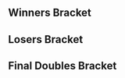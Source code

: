 {{DISPLAYTITLE:Smash Factor 5: ''Melee'' Doubles Bracket}}{{SetGame|melee}}
{{tabs static
|name1=Overview
|link1=Smash Factor/5/Melee
|name2=Singles Bracket
|link2=Smash Factor/5/Melee/Singles Bracket
|name3=Doubles Bracket
|link3=Smash Factor/5/Melee/Doubles Bracket
|This=3
}}
==Winners Bracket==
{{32DEDoublesWBracketA
<!-- ROUND 1 -->
|r1m1t1p1=Valdo |r1m1t1p1flag=mx
|r1m1t1p2=n0ne |r1m1t1p2flag=ni |r1m1t1score={{win}}
|r1m1t2p1=Bye |r1m1t2p1flag=
|r1m1t2p2=Bye |r1m1t2p2flag= |r1m1t2score=
|r1m1win=1

|r1m2t1p1=Luis |r1m2t1p1flag=mx
|r1m2t1p2=MaxX |r1m2t1p2flag=mx |r1m2t1score=2
|r1m2t2p1=ZouL |r1m2t2p1flag=mx
|r1m2t2p2=Zepe |r1m2t2p2flag=mx |r1m2t2score=0
|r1m2win=1

|r1m3t1p1=Dream |r1m3t1p1flag=mx
|r1m3t1p2=Nox |r1m3t1p2flag=mx |r1m3t1score=2
|r1m3t2p1=Trak |r1m3t2p1flag=mx
|r1m3t2p2=MerySawa |r1m3t2p2flag=mx |r1m3t2score=0
|r1m3win=1

|r1m4t1p1=Mauricio |r1m4t1p1flag=mx
|r1m4t1p2=Edgar |r1m4t1p2flag=mx |r1m4t1score=2
|r1m4t2p1=Uvas |r1m4t2p1flag=mx
|r1m4t2p2=Kavant |r1m4t2p2flag=mx |r1m4t2score=0
|r1m4win=1

|r1m5t1p1=Doctor Pichu |r1m5t1p1flag=mx
|r1m5t1p2=ESPONJA |r1m5t1p2flag=mx |r1m5t1score=2
|r1m5t2p1=Mascatabaco |r1m5t2p1flag=mx
|r1m5t2p2=Chetto |r1m5t2p2flag=mx |r1m5t2score=0
|r1m5win=1

|r1m6t1p1=Yisus |r1m6t1p1flag=mx
|r1m6t1p2=Esquivel |r1m6t1p2flag=mx |r1m6t1score=1
|r1m6t2p1=Don Papi |r1m6t2p1flag=mx
|r1m6t2p2=Bake |r1m6t2p2flag=mx |r1m6t2score=2
|r1m6win=2

|r1m7t1p1=cpu |r1m7t1p1flag=mx
|r1m7t1p2=Lex |r1m7t1p2flag=mx |r1m7t1score=2
|r1m7t2p1=DYOZI |r1m7t2p1flag=mx
|r1m7t2p2=Holden |r1m7t2p2flag=mx |r1m7t2score=0
|r1m7win=1

|r1m8t1p1=Sauris |r1m8t1p1flag=mx
|r1m8t1p2=chino |r1m8t1p2flag=mx |r1m8t1score=2
|r1m8t2p1=StR!p |r1m8t2p1flag=mx
|r1m8t2p2=Powk |r1m8t2p2flag=mx |r1m8t2score=0
|r1m8win=1

|r1m9t1p1=Aza |r1m9t1p1flag=mx
|r1m9t1p2=Javi |r1m9t1p2flag=mx |r1m9t1score={{win}}
|r1m9t2p1=Bye |r1m9t2p1flag=
|r1m9t2p2=Bye |r1m9t2p2flag= |r1m9t2score=
|r1m9win=1

|r1m10t1p1=Alka |r1m10t1p1flag=mx
|r1m10t1p2=Guldomancer |r1m10t1p2flag=mx |r1m10t1score=0
|r1m10t2p1=Sagato |r1m10t2p1flag=mx
|r1m10t2p2=Polo |r1m10t2p2flag=mx |r1m10t2score=2
|r1m10win=2

|r1m11t1p1=Yeyo |r1m11t1p1flag=mx
|r1m11t1p2=Marco |r1m11t1p2flag=mx |r1m11t1score=2
|r1m11t2p1=VaqueroJP |r1m11t2p1flag=mx
|r1m11t2p2=Ross |r1m11t2p2flag=mx |r1m11t2score=0
|r1m11win=1

|r1m12t1p1=Blitz |r1m12t1p1flag=mx
|r1m12t1p2=Ac!d |r1m12t1p2flag=mx |r1m12t1score=2
|r1m12t2p1=Meleetante |r1m12t2p1flag=mx
|r1m12t2p2=MetalZoa |r1m12t2p2flag=mx |r1m12t2score=0
|r1m12win=1

|r1m13t1p1=007 |r1m13t1p1flag=mx
|r1m13t1p2=Lengüitas |r1m13t1p2flag=mx |r1m13t1score=2
|r1m13t2p1=BBQ |r1m13t2p1flag=mx
|r1m13t2p2=BlueDarkness |r1m13t2p2flag=mx |r1m13t2score=0
|r1m13win=1

|r1m14t1p1=Cobs |r1m14t1p1flag=mx
|r1m14t1p2=Waaxz |r1m14t1p2flag=mx |r1m14t1score=0
|r1m14t2p1=kaoz |r1m14t2p1flag=mx
|r1m14t2p2=taila |r1m14t2p2flag=mx |r1m14t2score=2
|r1m14win=2

|r1m15t1p1=KRIS- |r1m15t1p1flag=mx
|r1m15t1p2=ReBe |r1m15t1p2flag=mx |r1m15t1score=2
|r1m15t2p1=Lugia |r1m15t2p1flag=mx
|r1m15t2p2=KaiJú ArleX |r1m15t2p2flag=mx |r1m15t2score=0
|r1m15win=1

|r1m16t1p1=Herrán |r1m16t1p1flag=mx
|r1m16t1p2=Pinillos |r1m16t1p2flag=mx |r1m16t1score=2
|r1m16t2p1=Stevegil007 |r1m16t2p1flag=mx
|r1m16t2p2=Benjamingil007 |r1m16t2p2flag=mx |r1m16t2score=0
|r1m16win=1

<!-- ROUND 2 -->
|r2m1t1p1=Valdo |r2m1t1p1flag=mx
|r2m1t1p2=n0ne |r2m1t1p2flag=ni |r2m1t1score=2
|r2m1t2p1=Luis |r2m1t2p1flag=mx
|r2m1t2p2=MaxX |r2m1t2p2flag=mx |r2m1t2score=0
|r2m1win=1

|r2m2t1p1=Dream |r2m2t1p1flag=mx
|r2m2t1p2=Nox |r2m2t1p2flag=mx |r2m2t1score=2
|r2m2t2p1=Mauricio |r2m2t2p1flag=mx
|r2m2t2p2=Edgar |r2m2t2p2flag=mx |r2m2t2score=0
|r2m2win=1

|r2m3t1p1=Doctor Pichu |r2m3t1p1flag=mx
|r2m3t1p2=ESPONJA |r2m3t1p2flag=mx |r2m3t1score=2
|r2m3t2p1=Don Papi |r2m3t2p1flag=mx
|r2m3t2p2=Bake |r2m3t2p2flag=mx |r2m3t2score=0
|r2m3win=1

|r2m4t1p1=cpu |r2m4t1p1flag=mx
|r2m4t1p2=Lex |r2m4t1p2flag=mx |r2m4t1score=2
|r2m4t2p1=Sauris |r2m4t2p1flag=mx
|r2m4t2p2=chino |r2m4t2p2flag=mx |r2m4t2score=1
|r2m4win=1

|r2m5t1p1=Aza |r2m5t1p1flag=mx
|r2m5t1p2=Javi |r2m5t1p2flag=mx |r2m5t1score=2
|r2m5t2p1=Sagato |r2m5t2p1flag=mx
|r2m5t2p2=Polo |r2m5t2p2flag=mx |r2m5t2score=0
|r2m5win=1

|r2m6t1p1=Yeyo |r2m6t1p1flag=mx
|r2m6t1p2=Marco |r2m6t1p2flag=mx |r2m6t1score=2
|r2m6t2p1=Blitz |r2m6t2p1flag=mx
|r2m6t2p2=Ac!d |r2m6t2p2flag=mx |r2m6t2score=1
|r2m6win=1

|r2m7t1p1=007 |r2m7t1p1flag=mx
|r2m7t1p2=Lengüitas |r2m7t1p2flag=mx |r2m7t1score=2
|r2m7t2p1=kaoz |r2m7t2p1flag=mx
|r2m7t2p2=taila |r2m7t2p2flag=mx |r2m7t2score=0
|r2m7win=1

|r2m8t1p1=KRIS- |r2m8t1p1flag=mx
|r2m8t1p2=ReBe |r2m8t1p2flag=mx |r2m8t1score=2
|r2m8t2p1=Herrán |r2m8t2p1flag=mx
|r2m8t2p2=Pinillos |r2m8t2p2flag=mx |r2m8t2score=0
|r2m8win=1

<!-- ROUND 3 -->
|r3m1t1p1=Valdo |r3m1t1p1flag=mx
|r3m1t1p2=n0ne |r3m1t1p2flag=ni |r3m1t1score=2
|r3m1t2p1=Dream |r3m1t2p1flag=mx
|r3m1t2p2=Nox |r3m1t2p2flag=mx |r3m1t2score=0
|r3m1win=1

|r3m2t1p1=Doctor Pichu |r3m2t1p1flag=mx
|r3m2t1p2=ESPONJA |r3m2t1p2flag=mx |r3m2t1score=2
|r3m2t2p1=cpu |r3m2t2p1flag=mx
|r3m2t2p2=Lex |r3m2t2p2flag=mx |r3m2t2score=1
|r3m2win=1

|r3m3t1p1=Aza |r3m3t1p1flag=mx
|r3m3t1p2=Javi |r3m3t1p2flag=mx |r3m3t1score=2
|r3m3t2p1=Yeyo |r3m3t2p1flag=mx
|r3m3t2p2=Marco |r3m3t2p2flag=mx |r3m3t2score=0
|r3m3win=1

|r3m4t1p1=007 |r3m4t1p1flag=mx
|r3m4t1p2=Lengüitas |r3m4t1p2flag=mx |r3m4t1score=2
|r3m4t2p1=KRIS- |r3m4t2p1flag=mx
|r3m4t2p2=ReBe |r3m4t2p2flag=mx |r3m4t2score=0
|r3m4win=1

<!-- ROUND 4 -->
|r4m1t1p1=Valdo |r4m1t1p1flag=mx
|r4m1t1p2=n0ne |r4m1t1p2flag=ni |r4m1t1score=3
|r4m1t2p1=Doctor Pichu |r4m1t2p1flag=mx
|r4m1t2p2=ESPONJA |r4m1t2p2flag=mx |r4m1t2score=0
|r4m1win=1
|r4m1t1p1char1=fox |r4m1t1p1stock1=2 |r4m1t1p2char1=cf |r4m1t1p2stock1=2
|r4m1t2p1char1=fox |r4m1t2p1stock1=0 |r4m1t2p2char1=peach |r4m1t2p2stock1=0 |r4m1win1=1 |r4m1stage1=Dream Land
|r4m1t1p1char2=fox |r4m1t1p1stock2=1 |r4m1t1p2char2=cf |r4m1t1p2stock2=2
|r4m1t2p1char2=fox |r4m1t2p1stock2=0 |r4m1t2p2char2=peach |r4m1t2p2stock2=0 |r4m1win2=1 |r4m1stage2=Pokémon Stadium
|r4m1t1p1char3=fox |r4m1t1p1stock3=2 |r4m1t1p2char3=cf |r4m1t1p2stock3=1
|r4m1t2p1char3=fox |r4m1t2p1stock3=0 |r4m1t2p2char3=marth |r4m1t2p2stock3=0 |r4m1win3=1 |r4m1stage3=Battlefield
|r4m1details={{BracketMatchDetails|preview=|lrthread=|interview=|recap=|comment=|live=|vod=https://youtu.be/2lv9-UFotr8}}

|r4m2t1p1=Aza |r4m2t1p1flag=mx
|r4m2t1p2=Javi |r4m2t1p2flag=mx |r4m2t1score=3
|r4m2t2p1=007 |r4m2t2p1flag=mx
|r4m2t2p2=Lengüitas |r4m2t2p2flag=mx |r4m2t2score=0
|r4m2win=1
|r4m2t1p1char1=sheik |r4m2t1p1stock1=1 |r4m2t1p2char1=fox |r4m2t1p2stock1=1
|r4m2t2p1char1=peach |r4m2t2p1stock1=0 |r4m2t2p2char1=fox |r4m2t2p2stock1=0 |r4m2win1=1 |r4m2stage1=Battlefield
|r4m2t1p1char2=sheik |r4m2t1p1stock2=2 |r4m2t1p2char2=fox |r4m2t1p2stock2=2
|r4m2t2p1char2=peach |r4m2t2p1stock2=0 |r4m2t2p2char2=fox |r4m2t2p2stock2=0 |r4m2win2=1 |r4m2stage2=Yoshi's Story
|r4m2t1p1char3=sheik |r4m2t1p1stock3=1 |r4m2t1p2char3=fox |r4m2t1p2stock3=1
|r4m2t2p1char3=peach |r4m2t2p1stock3=0 |r4m2t2p2char3=fox |r4m2t2p2stock3=0 |r4m2win3=1 |r4m2stage3=Dream Land
|r4m2details={{BracketMatchDetails|preview=|lrthread=|interview=|recap=|comment=|live=|vod=https://youtu.be/-I7ytBznFo4}}
}}

==Losers Bracket==
{{32DEDoublesLBracketA
<!-- ROUND 1 -->
|l1m1t1p1=ZouL |l1m1t1p1flag=mx
|l1m1t1p2=Zepe |l1m1t1p2flag=mx |l1m1t1score={{win}}
|l1m1t2p1=Bye |l1m1t2p1flag=
|l1m1t2p2=Bye |l1m1t2p2flag= |l1m1t2score=
|l1m1win=1

|l1m2t1p1=Trak |l1m2t1p1flag=mx
|l1m2t1p2=MerySawa |l1m2t1p2flag=mx |l1m2t1score=2
|l1m2t2p1=Uvas |l1m2t2p1flag=mx
|l1m2t2p2=Kavant |l1m2t2p2flag=mx |l1m2t2score=0
|l1m2win=1

|l1m3t1p1=Mascatabaco |l1m3t1p1flag=mx
|l1m3t1p2=Chetto |l1m3t1p2flag=mx |l1m3t1score=0
|l1m3t2p1=Yisus |l1m3t2p1flag=mx
|l1m3t2p2=Esquivel |l1m3t2p2flag=mx |l1m3t2score=2
|l1m3win=2

|l1m4t1p1=DYOZI |l1m4t1p1flag=mx
|l1m4t1p2=Holden |l1m4t1p2flag=mx |l1m4t1score=2
|l1m4t2p1=StR!p |l1m4t2p1flag=mx
|l1m4t2p2=Powk |l1m4t2p2flag=mx |l1m4t2score=1
|l1m4win=1

|l1m5t1p1=Alka |l1m5t1p1flag=mx
|l1m5t1p2=Guldomancer |l1m5t1p2flag=mx |l1m5t1score={{win}}
|l1m5t2p1=Bye |l1m5t2p1flag=
|l1m5t2p2=Bye |l1m5t2p2flag= |l1m5t2score=
|l1m5win=1

|l1m6t1p1=VaqueroJP |l1m6t1p1flag=mx
|l1m6t1p2=Ross |l1m6t1p2flag=mx |l1m6t1score={{win}}
|l1m6t2p1=Meleetante |l1m6t2p1flag=mx
|l1m6t2p2=MetalZoa |l1m6t2p2flag=mx |l1m6t2score=DQ
|l1m6win=1

|l1m7t1p1=BBQ |l1m7t1p1flag=mx
|l1m7t1p2=BlueDarkness |l1m7t1p2flag=mx |l1m7t1score=0
|l1m7t2p1=Cobs |l1m7t2p1flag=mx
|l1m7t2p2=Waaxz |l1m7t2p2flag=mx |l1m7t2score=2
|l1m7win=2

|l1m8t1p1=Lugia |l1m8t1p1flag=mx
|l1m8t1p2=KaiJú ArleX |l1m8t1p2flag=mx |l1m8t1score=2
|l1m8t2p1=Stevegil007 |l1m8t2p1flag=mx
|l1m8t2p2=Benjamingil007 |l1m8t2p2flag=mx |l1m8t2score=0
|l1m8win=1


<!-- ROUND 2 -->
|l2m1t1p1=Herrán |l2m1t1p1flag=mx
|l2m1t1p2=Pinillos |l2m1t1p2flag=mx |l2m1t1score=2
|l2m1t2p1=ZouL |l2m1t2p1flag=mx
|l2m1t2p2=Zepe |l2m1t2p2flag=mx |l2m1t2score=0
|l2m1win=1

|l2m2t1p1=kaoz |l2m2t1p1flag=mx
|l2m2t1p2=taila |l2m2t1p2flag=mx |l2m2t1score=2
|l2m2t2p1=Trak |l2m2t2p1flag=mx
|l2m2t2p2=MerySawa |l2m2t2p2flag=mx |l2m2t2score=0
|l2m2win=1

|l2m3t1p1=Blitz |l2m3t1p1flag=mx
|l2m3t1p2=Ac!d |l2m3t1p2flag=mx |l2m3t1score=0
|l2m3t2p1=Yisus |l2m3t2p1flag=mx
|l2m3t2p2=Esquivel |l2m3t2p2flag=mx |l2m3t2score=2
|l2m3win=2

|l2m4t1p1=Sagato |l2m4t1p1flag=mx
|l2m4t1p2=Polo |l2m4t1p2flag=mx |l2m4t1score=1
|l2m4t2p1=DYOZI |l2m4t2p1flag=mx
|l2m4t2p2=Holden |l2m4t2p2flag=mx |l2m4t2score=2
|l2m4win=2

|l2m5t1p1=Sauris |l2m5t1p1flag=mx
|l2m5t1p2=chino |l2m5t1p2flag=mx |l2m5t1score=2
|l2m5t2p1=Alka |l2m5t2p1flag=mx
|l2m5t2p2=Guldomancer |l2m5t2p2flag=mx |l2m5t2score=0
|l2m5win=1

|l2m6t1p1=Don Papi |l2m6t1p1flag=mx
|l2m6t1p2=Bake |l2m6t1p2flag=mx |l2m6t1score=2
|l2m6t2p1=VaqueroJP |l2m6t2p1flag=mx
|l2m6t2p2=Ross |l2m6t2p2flag=mx |l2m6t2score=0
|l2m6win=1

|l2m7t1p1=Mauricio |l2m7t1p1flag=mx
|l2m7t1p2=Edgar |l2m7t1p2flag=mx |l2m7t1score=2
|l2m7t2p1=Cobs |l2m7t2p1flag=mx
|l2m7t2p2=Waaxz |l2m7t2p2flag=mx |l2m7t2score=0
|l2m7win=1

|l2m8t1p1=Luis |l2m8t1p1flag=mx
|l2m8t1p2=MaxX |l2m8t1p2flag=mx |l2m8t1score=2
|l2m8t2p1=Lugia |l2m8t2p1flag=mx
|l2m8t2p2=KaiJú ArleX |l2m8t2p2flag=mx |l2m8t2score=0
|l2m8win=1

<!-- ROUND 3 -->
|l3m1t1p1=Herrán |l3m1t1p1flag=mx
|l3m1t1p2=Pinillos |l3m1t1p2flag=mx |l3m1t1score=2
|l3m1t2p1=kaoz |l3m1t2p1flag=mx
|l3m1t2p2=taila |l3m1t2p2flag=mx |l3m1t2score=1
|l3m1win=1

|l3m2t1p1=Yisus |l3m2t1p1flag=mx
|l3m2t1p2=Esquivel |l3m2t1p2flag=mx |l3m2t1score=2
|l3m2t2p1=DYOZI |l3m2t2p1flag=mx
|l3m2t2p2=Holden |l3m2t2p2flag=mx |l3m2t2score=0
|l3m2win=1

|l3m3t1p1=Sauris |l3m3t1p1flag=mx
|l3m3t1p2=chino |l3m3t1p2flag=mx |l3m3t1score=0
|l3m3t2p1=Don Papi |l3m3t2p1flag=mx
|l3m3t2p2=Bake |l3m3t2p2flag=mx |l3m3t2score=2
|l3m3win=2

|l3m4t1p1=Mauricio |l3m4t1p1flag=mx
|l3m4t1p2=Edgar |l3m4t1p2flag=mx |l3m4t1score=0
|l3m4t2p1=Luis |l3m4t2p1flag=mx
|l3m4t2p2=MaxX |l3m4t2p2flag=mx |l3m4t2score=2
|l3m4win=2

<!-- ROUND 4 -->
|l4m1t1p1=cpu |l4m1t1p1flag=mx
|l4m1t1p2=Lex |l4m1t1p2flag=mx |l4m1t1score=0
|l4m1t2p1=Herrán |l4m1t2p1flag=mx
|l4m1t2p2=Pinillos |l4m1t2p2flag=mx |l4m1t2score=2
|l4m1win=2

|l4m2t1p1=Dream |l4m2t1p1flag=mx
|l4m2t1p2=Nox |l4m2t1p2flag=mx |l4m2t1score=2
|l4m2t2p1=Yisus |l4m2t2p1flag=mx
|l4m2t2p2=Esquivel |l4m2t2p2flag=mx |l4m2t2score=1
|l4m2win=1

|l4m3t1p1=KRIS- |l4m3t1p1flag=mx
|l4m3t1p2=ReBe |l4m3t1p2flag=mx |l4m3t1score=2
|l4m3t2p1=Don Papi |l4m3t2p1flag=mx
|l4m3t2p2=Bake |l4m3t2p2flag=mx |l4m3t2score=0
|l4m3win=1

|l4m4t1p1=Yeyo |l4m4t1p1flag=mx
|l4m4t1p2=Marco |l4m4t1p2flag=mx |l4m4t1score=1
|l4m4t2p1=Luis |l4m4t2p1flag=mx
|l4m4t2p2=MaxX |l4m4t2p2flag=mx |l4m4t2score=2
|l4m4win=2

<!-- ROUND 5 -->
|l5m1t1p1=Herrán |l5m1t1p1flag=mx
|l5m1t1p2=Pinillos |l5m1t1p2flag=mx |l5m1t1score=0
|l5m1t2p1=Dream |l5m1t2p1flag=mx
|l5m1t2p2=Nox |l5m1t2p2flag=mx |l5m1t2score=2
|l5m1win=2

|l5m2t1p1=KRIS- |l5m2t1p1flag=mx
|l5m2t1p2=ReBe |l5m2t1p2flag=mx |l5m2t1score=0
|l5m2t2p1=Luis |l5m2t2p1flag=mx
|l5m2t2p2=MaxX |l5m2t2p2flag=mx |l5m2t2score=2
|l5m2win=2

<!-- ROUND 6 -->
|l6m1t1p1=007 |l6m1t1p1flag=mx
|l6m1t1p2=Lengüitas |l6m1t1p2flag=mx |l6m1t1score=3
|l6m1t2p1=Dream |l6m1t2p1flag=mx
|l6m1t2p2=Nox |l6m1t2p2flag=mx |l6m1t2score=1
|l6m1win=1
|l6m1t1p1char1=peach |l6m1t1p1stock1=0 |l6m1t1p2char1=fox |l6m1t1p2stock1=0
|l6m1t2p1char1=ganon |l6m1t2p1stock1=1 |l6m1t2p2char1=cf |l6m1t2p2stock1=0 |l6m1win1=2 |l6m1stage1=Final Destination
|l6m1t1p1char2=peach |l6m1t1p1stock2=1 |l6m1t1p2char2=fox |l6m1t1p2stock2=0
|l6m1t2p1char2=ganon |l6m1t2p1stock2=0 |l6m1t2p2char2=cf |l6m1t2p2stock2=0 |l6m1win2=1 |l6m1stage2=Yoshi's Story
|l6m1t1p1char3=peach |l6m1t1p1stock3=2 |l6m1t1p2char3=fox |l6m1t1p2stock3=1
|l6m1t2p1char3=ganon |l6m1t2p1stock3=0 |l6m1t2p2char3=cf |l6m1t2p2stock3=0 |l6m1win3=1 |l6m1stage3=Battlefield
|l6m1t1p1char4=peach |l6m1t1p1stock4=2 |l6m1t1p2char4=fox |l6m1t1p2stock4=1
|l6m1t2p1char4=ganon |l6m1t2p1stock4=0 |l6m1t2p2char4=falco |l6m1t2p2stock4=0 |l6m1win4=1 |l6m1stage4=Pokémon Stadium
|l6m1details={{BracketMatchDetails|preview=|lrthread=|interview=|recap=|comment=|live=|vod=https://youtu.be/tW-DDb6HnyM}}

|l6m2t1p1=Doctor Pichu |l6m2t1p1flag=mx
|l6m2t1p2=ESPONJA |l6m2t1p2flag=mx |l6m2t1score=2
|l6m2t2p1=Luis |l6m2t2p1flag=mx
|l6m2t2p2=MaxX |l6m2t2p2flag=mx |l6m2t2score=3
|l6m2win=2
|l6m2t1p1char1=marth |l6m2t1p1stock1=0 |l6m2t1p2char1=fox |l6m2t1p2stock1=0
|l6m2t2p1char1=fox |l6m2t2p1stock1=1 |l6m2t2p2char1=falco |l6m2t2p2stock1=2 |l6m2win1=2 |l6m2stage1=Final Destination
|l6m2t1p1char2=marth |l6m2t1p1stock2=2 |l6m2t1p2char2=fox |l6m2t1p2stock2=1
|l6m2t2p1char2=fox |l6m2t2p1stock2=0 |l6m2t2p2char2=falco |l6m2t2p2stock2=0 |l6m2win2=1 |l6m2stage2=Yoshi's Story
|l6m2t1p1char3=marth |l6m2t1p1stock3=0 |l6m2t1p2char3=fox |l6m2t1p2stock3=1
|l6m2t2p1char3=fox |l6m2t2p1stock3=0 |l6m2t2p2char3=falco |l6m2t2p2stock3=0 |l6m2win3=1 |l6m2stage3=Dream Land
|l6m2t1p1char4=marth |l6m2t1p1stock4=0 |l6m2t1p2char4=fox |l6m2t1p2stock4=0
|l6m2t2p1char4=fox |l6m2t2p1stock4=2 |l6m2t2p2char4=falco |l6m2t2p2stock4=1 |l6m2win4=2 |l6m2stage4=Dream Land
|l6m2t1p1char5=marth |l6m2t1p1stock5=0 |l6m2t1p2char5=fox |l6m2t1p2stock5=0
|l6m2t2p1char5=fox |l6m2t2p1stock5=1 |l6m2t2p2char5=falco |l6m2t2p2stock5=1 |l6m2win5=2 |l6m2stage5=Battlefield
|l6m2details={{BracketMatchDetails|preview=|lrthread=|interview=|recap=|comment=|live=|vod=https://youtu.be/wiPq355La7Y}}
}}
<onlyinclude>
==Final Doubles Bracket==
{{DEFinalDoublesBracket
<!-- WINNERS FINALS -->
|r1m1t1p1=Valdo |r1m1t1p1flag=mx
|r1m1t1p2=n0ne |r1m1t1p2flag=ni |r1m1t1score=3
|r1m1t2p1=Aza |r1m1t2p1flag=mx
|r1m1t2p2=Javi |r1m1t2p2flag=mx |r1m1t2score=2
|r1m1win=1
|r1m1t1p1char1=fox |r1m1t1p1stock1=2 |r1m1t1p2char1=cf |r1m1t1p2stock1=1
|r1m1t2p1char1=sheik |r1m1t2p1stock1=0 |r1m1t2p2char1=fox |r1m1t2p2stock1=0 |r1m1win1=1 |r1m1stage1=Pokémon Stadium
|r1m1t1p1char2=fox |r1m1t1p1stock2=1 |r1m1t1p2char2=cf |r1m1t1p2stock2=0
|r1m1t2p1char2=sheik |r1m1t2p1stock2=0 |r1m1t2p2char2=fox |r1m1t2p2stock2=0 |r1m1win2=1 |r1m1stage2=Final Destination
|r1m1t1p1char3=fox |r1m1t1p1stock3=0 |r1m1t1p2char3=cf |r1m1t1p2stock3=0
|r1m1t2p1char3=sheik |r1m1t2p1stock3=1 |r1m1t2p2char3=fox |r1m1t2p2stock3=1 |r1m1win3=2 |r1m1stage3=Final Destination
|r1m1t1p1char4=fox |r1m1t1p1stock4=0 |r1m1t1p2char4=cf |r1m1t1p2stock4=0
|r1m1t2p1char4=sheik |r1m1t2p1stock4=2 |r1m1t2p2char4=fox |r1m1t2p2stock4=1 |r1m1win4=2 |r1m1stage4=Dream Land
|r1m1t1p1char5=fox |r1m1t1p1stock5=1 |r1m1t1p2char5=cf |r1m1t1p2stock5=1
|r1m1t2p1char5=sheik |r1m1t2p1stock5=0 |r1m1t2p2char5=fox |r1m1t2p2stock5=0 |r1m1win5=1 |r1m1stage5=Battlefield
|r1m1date=
|r1m1finished=
|r1m1details={{BracketMatchDetails|comment=|preview=|lrthread=|vod=https://www.youtube.com/watch?v=ityQiGSpT1w&index=5|interview=|recap=}}

<!-- LOSERS BRACKET -->
|l1m1t1p1=007 |l1m1t1p1flag=mx
|l1m1t1p2=Lengüitas |l1m1t1p2flag=mx |l1m1t1score=3
|l1m1t2p1=Luis |l1m1t2p1flag=mx
|l1m1t2p2=MaxX|l1m1t2p2flag=mx |l1m1t2score=0
|l1m1win=1
|l1m1t1p1char1=peach |l1m1t1p1stock1=1 |l1m1t1p2char1=fox |l1m1t1p2stock1=1
|l1m1t2p1char1=fox |l1m1t2p1stock1=0 |l1m1t2p2char1=falco |l1m1t2p2stock1=0 |l1m1win1=1 |l1m1stage1=Final Destination
|l1m1t1p1char2=peach |l1m1t1p1stock2=2 |l1m1t1p2char2=fox |l1m1t1p2stock2=3
|l1m1t2p1char2=fox |l1m1t2p1stock2=0 |l1m1t2p2char2=falco |l1m1t2p2stock2=0 |l1m1win2=1 |l1m1stage2=Pokémon Stadium
|l1m1t1p1char3=peach |l1m1t1p1stock3=1 |l1m1t1p2char3=fox |l1m1t1p2stock3=3
|l1m1t2p1char3=fox |l1m1t2p1stock3=0 |l1m1t2p2char3=falco |l1m1t2p2stock3=0 |l1m1win3=1 |l1m1stage3=Battlefield
|l1m1t1p1char4= |l1m1t1p1stock4= |l1m1t1p2char4= |l1m1t1p2stock4=
|l1m1t2p1char4= |l1m1t2p1stock4= |l1m1t2p2char4= |l1m1t2p2stock4= |l1m1win4= |l1m1stage4=
|l1m1t1p1char5= |l1m1t1p1stock5= |l1m1t1p2char5= |l1m1t1p2stock5=
|l1m1t2p1char5= |l1m1t2p1stock5= |l1m1t2p2char5= |l1m1t2p2stock5= |l1m1win5= |l1m1stage5=
|l1m1date=
|l1m1finished=
|l1m1details={{BracketMatchDetails|comment=|preview=|lrthread=|vod=https://www.youtube.com/watch?v=gxgzxbKpXro&index=6|interview=|recap=}}

<!-- LOSERS FINALS -->
|r2m1t1p1=Aza |r2m1t1p1flag=mx
|r2m1t1p2=Javi |r2m1t1p2flag=mx |r2m1t1score=3
|r2m1t2p1=007 |r2m1t2p1flag=mx
|r2m1t2p2=Lengüitas |r2m1t2p2flag=mx |r2m1t2score=0
|r2m1win=1
|r2m1t1p1char1=sheik |r2m1t1p1stock1=2 |r2m1t1p2char1=fox |r2m1t1p2stock1=2
|r2m1t2p1char1=peach |r2m1t2p1stock1=0 |r2m1t2p2char1=fox |r2m1t2p2stock1=0 |r2m1win1=1 |r2m1stage1=Final Destination
|r2m1t1p1char2=sheik |r2m1t1p1stock2=2 |r2m1t1p2char2=fox |r2m1t1p2stock2=1
|r2m1t2p1char2=peach |r2m1t2p1stock2=0 |r2m1t2p2char2=fox |r2m1t2p2stock2=0 |r2m1win2=1 |r2m1stage2=Dream Land
|r2m1t1p1char3=sheik |r2m1t1p1stock3=2 |r2m1t1p2char3=fox |r2m1t1p2stock3=1
|r2m1t2p1char3=peach |r2m1t2p1stock3=0 |r2m1t2p2char3=fox |r2m1t2p2stock3=0 |r2m1win3=1 |r2m1stage3=Dream Land
|r2m1t1p1char4= |r2m1t1p1stock4= |r2m1t1p2char4= |r2m1t1p2stock4=
|r2m1t2p1char4= |r2m1t2p1stock4= |r2m1t2p2char4= |r2m1t2p2stock4= |r2m1win4= |r2m1stage4=
|r2m1t1p1char5= |r2m1t1p1stock5= |r2m1t1p2char5= |r2m1t1p2stock5=
|r2m1t2p1char5= |r2m1t2p1stock5= |r2m1t2p2char5= |r2m1t2p2stock5= |r2m1win5= |r2m1stage5=
|r2m1date=
|r2m1finished=
|r2m1details={{BracketMatchDetails|comment=|preview=|lrthread=|vod=https://www.youtube.com/watch?v=79sbvykt8fg|interview=|recap=}}

<!-- GRAND FINALS -->
|r3m1t1p1=Valdo |r3m1t1p1flag=mx
|r3m1t1p2=n0ne |r3m1t1p2flag=ni |r3m1t1score=1
|r3m1t2p1=Aza |r3m1t2p1flag=mx
|r3m1t2p2=Javi |r3m1t2p2flag=mx |r3m1t2score=3
|r3m1win=2
|r3m1t1p1char1=fox |r3m1t1p1stock1=0 |r3m1t1p2char1=cf |r3m1t1p2stock1=0
|r3m1t2p1char1=sheik |r3m1t2p1stock1=1 |r3m1t2p2char1=fox |r3m1t2p2stock1=1 |r3m1win1=2 |r3m1stage1=Pokémon Stadium
|r3m1t1p1char2=fox |r3m1t1p1stock2=0 |r3m1t1p2char2=cf |r3m1t1p2stock2=0
|r3m1t2p1char2=sheik |r3m1t2p1stock2=1 |r3m1t2p2char2=fox |r3m1t2p2stock2=1 |r3m1win2=2 |r3m1stage2=Battlefield
|r3m1t1p1char3=fox |r3m1t1p1stock3=1 |r3m1t1p2char3=ganon |r3m1t1p2stock3=1
|r3m1t2p1char3=sheik |r3m1t2p1stock3=0 |r3m1t2p2char3=fox |r3m1t2p2stock3=0 |r3m1win3=1 |r3m1stage3=Yoshi's Story
|r3m1t1p1char4=fox |r3m1t1p1stock4=0 |r3m1t1p2char4=ganon |r3m1t1p2stock4=0
|r3m1t2p1char4=sheik |r3m1t2p1stock4=1 |r3m1t2p2char4=fox |r3m1t2p2stock4=2 |r3m1win4=2 |r3m1stage4=Final Destination
|r3m1t1p1char5= |r3m1t1p1stock5= |r3m1t1p2char5= |r3m1t1p2stock5=
|r3m1t2p1char5= |r3m1t2p1stock5= |r3m1t2p2char5= |r3m1t2p2stock5= |r3m1win5= |r3m1stage5=
|r3m1date=
|r3m1finished=
|r3m1details={{BracketMatchDetails|comment=|preview=|lrthread=|vod=https://www.youtube.com/watch?v=FZCotfytpLE&index=8|interview=|recap=}}

<!-- Bracket reset (optional) -->
|r3m2t1score=0
|r3m2t2score=3
|r3m2t1p1char1=fox |r3m2t1p1stock1=0 |r3m2t1p2char1=cf |r3m2t1p2stock1=0
|r3m2t2p1char1=sheik |r3m2t2p1stock1=1 |r3m2t2p2char1=fox |r3m2t2p2stock1=1 |r3m2win1=2 |r3m2stage1=Final Destination
|r3m2t1p1char2=fox |r3m2t1p1stock2=0 |r3m2t1p2char2=cf |r3m2t1p2stock2=0
|r3m2t2p1char2=sheik |r3m2t2p1stock2=2 |r3m2t2p2char2=fox |r3m2t2p2stock2=2 |r3m2win2=2 |r3m2stage2=Dream Land
|r3m2t1p1char3=fox |r3m2t1p1stock3=0 |r3m2t1p2char3=cf |r3m2t1p2stock3=0
|r3m2t2p1char3=sheik |r3m2t2p1stock3=3 |r3m2t2p2char3=fox |r3m2t2p2stock3=3 |r3m2win3=2 |r3m2stage3=Pokémon Stadium
|r3m2t1p1char4= |r3m2t1p1stock4= |r3m2t1p2char4= |r3m2t1p2stock4=
|r3m2t2p1char4= |r3m2t2p1stock4= |r3m2t2p2char4= |r3m2t2p2stock4= |r3m2win4= |r3m2stage4=
|r3m2t1p1char5= |r3m2t1p1stock5= |r3m2t1p2char5= |r3m2t1p2stock5=
|r3m2t2p1char5= |r3m2t2p1stock5= |r3m2t2p2char5= |r3m2t2p2stock5= |r3m2win5= |r3m2stage5=
}}</onlyinclude>
